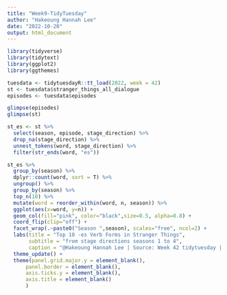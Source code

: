 ```yaml
---
title: "Week9-TidyTuesday"
author: "Hakeoung Hannah Lee"
date: "2022-10-20"
output: html_document
---
```


```r
library(tidyverse)
library(tidytext)
library(ggplot2)
library(ggthemes)
```


```r
tuesdata <- tidytuesdayR::tt_load(2022, week = 42)
st <- tuesdata$stranger_things_all_dialogue
episodes <- tuesdata$episodes
```

```r
glimpse(episodes)
glimpse(st)
```

```r
st_es <- st %>% 
  select(season, episode, stage_direction) %>% 
  drop_na(stage_direction) %>% 
  unnest_tokens(word, stage_direction) %>% 
  filter(str_ends(word, "es"))
```

```r
st_es %>% 
  group_by(season) %>% 
  dplyr::count(word, sort = T) %>% 
  ungroup() %>% 
  group_by(season) %>% 
  top_n(10) %>% 
  mutate(word = reorder_within(word, n, season)) %>% 
  ggplot(aes(x=word, y=n)) +
  geom_col(fill="pink", color="black",size=0.5, alpha=0.8) +
  coord_flip(clip="off") +
  facet_wrap(.~paste0("Season ",season), scales="free", ncol=2) +
  labs(title = "Top 10 -es Verb Forms in Stranger Things",
       subtitle = "from stage directions seasons 1 to 4",
       caption = "@Hakeoung Hannah Lee | Source: Week 42 tidytuesday | \n Reference: @c_borstell") +
  theme_update() +
  theme(panel.grid.major.y = element_blank(),
      panel.border = element_blank(),
      axis.ticks.y = element_blank(),
      axis.title = element_blank()
      )
```
